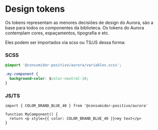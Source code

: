 
<Meta title="Tokens/Intro" />

# Design tokens

Os tokens representam as menores decisiões de design do Aurora, são
a base para todos os componentes da biblioteca.
Os tokens do Aurora contemplam cores, espaçamentos, tipografia e etc.

Eles podem ser importados via scss ou TS/JS dessa forma:

### SCSS

```css
@import '@consumidor-positivo/aurora/variables.scss';

.my-component {
  background-color: $color-neutral-10;
}
```

### JS/TS

```tsx
import { COLOR_BRAND_BLUE_40 } from '@consumidor-positivo/aurora'

function MyComponent() {
  return <p style={{ color: COLOR_BRAND_BLUE_40 }}>my text</p>
}
```

